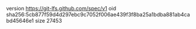 version https://git-lfs.github.com/spec/v1
oid sha256:5cb877f59d4d297ebc9c7052f006ae439f3f8ba25a1bdba881ab4cabd45646e1
size 27453
